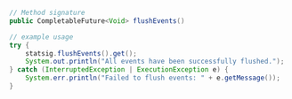 ```java
// Method signature
public CompletableFuture<Void> flushEvents()

// example usage
try {
    statsig.flushEvents().get();
    System.out.println("All events have been successfully flushed.");
} catch (InterruptedException | ExecutionException e) {
    System.err.println("Failed to flush events: " + e.getMessage());
}
```